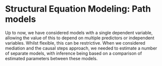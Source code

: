 # Structural Equation Modeling: Path models

Up to now, we have considered models with a single dependent variable, allowing the value of this to depend on multiple predictors or independent variables. Whilst flexible, this can be restrictive. When we considered mediation and the causal steps approach, we needed to estimate a number of separate models, with inference being based on a comparison of estimated parameters between these models.  